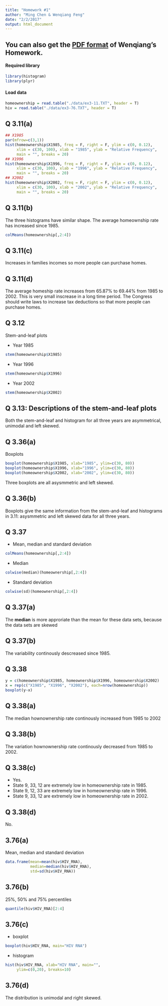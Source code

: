 ```yaml
---
title: "Homework #1"
author: "Ming Chen & Wenqiang Feng"
date: "2/2/2017"
output: html_document
---
```

## You can also get the [PDF format](./pdf/HW1.pdf) of Wenqiang's Homework.

#### Required library
```R
library(histogram)
library(plyr)
```
#### Load data
```R
homeownership = read.table("./data/ex3-11.TXT", header = T)
hiv = read.table("./data/ex3-76.TXT", header = T)
```

## Q 3.11(a)
```R
## X1985
par(mfrow=c(3,1))
hist(homeownership$X1985, freq = F, right = F, ylim = c(0, 0.12), 
     xlim = c(30, 100), xlab = "1985", ylab = "Relative Frequency", 
     main = "", breaks = 20)
## X1996
hist(homeownership$X1996, freq = F, right = F, ylim = c(0, 0.12), 
     xlim = c(30, 100), xlab = "1996", ylab = "Relative Frequency", 
     main = "", breaks = 20)
## X2002
hist(homeownership$X2002, freq = F, right = F, ylim = c(0, 0.12), 
     xlim = c(30, 100), xlab = "2002", ylab = "Relative Frequency", 
     main = "", breaks = 20)
```

## Q 3.11(b)
The three histograms have similar shape. The average homeownship rate has increased since 1985.

```R
colMeans(homeownership[,2:4])
```


## Q 3.11(c)
Increases in families incomes so more people can purchase homes.

## Q 3.11(d)
The average homeship rate increases from 65.87% to 69.44% from 1985 to 2002. This is very small inscrease in a long time period. The Congress should write laws to increase tax deductions so that more people can purchase homes.

## Q 3.12 

Stem-and-leaf plots

* Year 1985
```R
stem(homeownership$X1985)
```

* Year 1996
```R
stem(homeownership$X1996)
```

* Year 2002
```R
stem(homeownership$X2002)
```

## Q 3.13: Descriptions of the stem-and-leaf plots

Both the stem-and-leaf and histogram for all three years are asymmetrical, unimodal and left skewed.

## Q 3.36(a)

Boxplots
```R
boxplot(homeownership$X1985, xlab="1985", ylim=c(30, 80))
boxplot(homeownership$X1996, xlab="1996", ylim=c(30, 80))
boxplot(homeownership$X2002, xlab="2002", ylim=c(30, 80))
```

Three boxplots are all asysmmetric and left skewed.

## Q 3.36(b)
Boxplots give the same information from the stem-and-leaf and histograms in 3.11: asysmmetric and left skewed data for all three years.

## Q 3.37

* Mean, median and standard deviation

```R
colMeans(homeownership[,2:4])
```

* Median
```R
colwise(median)(homeownership[,2:4])
```

* Standard deviation
```R
colwise(sd)(homeownership[,2:4])
```

## Q 3.37(a)

The __median__ is more approriate than the mean for these data sets, because the data sets are skewed

## Q 3.37(b)

The variability continously descreased since 1985. 

## Q 3.38

```R
y = c(homeownership$X1985, homeownership$X1996, homeownership$X2002)
x = rep(c("X1985", "X1996", "X2002"), each=nrow(homeownership))
boxplot(y~x)
```

## Q 3.38(a)

The median hownownership rate continously increased from 1985 to 2002

## Q 3.38(b)
The variation hownownership rate continously decreased from 1985 to 2002.

## Q 3.38(c)

* Yes. 
* State 9, 33, 12 are extremely low in homeownership rate in 1985.
* State 9, 12, 33 are extremely low in homeownership rate in 1996.
* State 9, 33, 12 are extremely low in homeownership rate in 2002.

## Q 3.38(d)

No.

## 3.76(a)

Mean, median and standard deviation
```R
data.frame(mean=mean(hiv$HIV_RNA), 
           median=median(hiv$HIV_RNA),
           std=sd(hiv$HIV_RNA))
```

## 3.76(b)

25%, 50% and 75% percentiles
```R
quantile(hiv$HIV_RNA)[2:4]
```

## 3.76(c)

* boxplot
```R
boxplot(hiv$HIV_RNA, main="HIV RNA")
```

* histogram
```R
hist(hiv$HIV_RNA, xlab="HIV RNA", main="", 
     ylim=c(0,20), breaks=10)
```

## 3.76(d)

The distribution is unimodal and right skewed.


